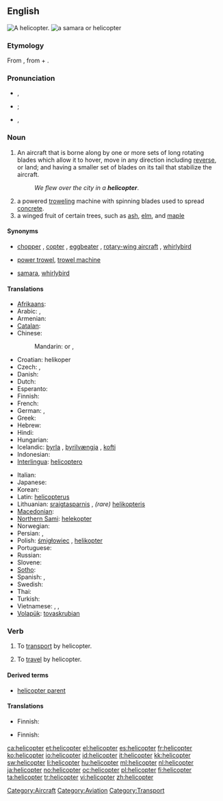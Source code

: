 ==English==
[[Image:Bell 206L3 (D-HASA).jpg|thumb|right|A helicopter.]]
[[File:Acer circinatum 9468.JPG|thumb|a [[samara]] or '''helicopter''']]

===Etymology===
From {{etyl|fr}} {{term|hélicoptère|lang=fr}}, from {{etyl|grc}} {{term|ἕλιξ||spiral|sc=polytonic|tr=helix|lang=grc}} + {{term|πτερόν|sc=polytonic|tr=pteron||wing|lang=grc}}.

===Pronunciation===
* {{a|AusE}} {{IPA|/ˈheliˌkoptə(ɹ)/}}, {{SAMPA|"heli%kopt@(ɹ)/}}
* {{a|UK}} {{IPA|/ˈhɛl.iˌkɒp.tə(ɹ)/|/ˈhɛl.ɪˌkɒp.tə(ɹ)/}}; {{SAMPA|/"hEl.i%kQp.t@(r)|/"hEl.I%kQp.t@(r)/}}
* {{a|US}} {{IPA|/ˈhɛlɨˌkɑptɚ/}}, {{SAMPA|/"hEl1%kApt@`/}}

===Noun===
{{en-noun}}

# An aircraft that is borne along by one or more sets of long rotating blades which allow it to hover, move in any direction including [[reverse]], or land; and having a smaller set of blades on its tail that stabilize the aircraft.
#: ''We flew over the city in a '''helicopter'''''.
# a powered [[trowel]]ing machine with spinning blades used to spread [[concrete]].
# a winged fruit of certain trees, such as [[ash]], [[elm]], and [[maple]]

====Synonyms====
* {{sense|aircraft}} [[chopper]] {{qualifier|informal}}, [[copter]] {{qualifier|informal}}, [[eggbeater]] {{qualifier|slang}}, [[rotary-wing aircraft]] {{qualifier|technical}}, [[whirlybird]] {{qualifier|slang}}
* {{sense|trowelling device}} [[power trowel]], [[trowel machine]]
* {{sense|winged fruit}} [[samara]], [[whirlybird]]

====Translations====
{{trans-top|aircraft}}
* [[Afrikaans]]: {{t-|af|helikopter|xs=Afrikaans}}
* Arabic: {{t|ar|طائرة عامودية|f|tr=Taa'ira 3amudíyya}},  {{t|ar|هليكوبتر|m|tr=hilikubtar}}
* Armenian: {{t-|hy|ուղղաթիռ|tr=uġġat'iṙ}}
* [[Catalan]]: {{t-|ca|helicòpter|m}}
* Chinese:
*: Mandarin: {{t-|cmn|直升機|sc=Hani}} or {{t-|cmn|直昇機|sc=Hani}},  {{t-|cmn|直升机|tr=zhíshēngjī|sc=Hani}}
* Croatian: helikoper {{m}}
* Czech: {{t-|cs|vrtulník|m}}, {{t-|cs|helikoptéra|f}}
* Danish: {{t+|da|helikopter}}
* Dutch: {{t+|nl|helikopter|m}}
* Esperanto: {{t-|eo|helikoptero|xs=Esperanto}}
* Finnish: {{t+|fi|helikopteri}}
* French: {{t+|fr|hélicoptère|m}}
* German: {{t+|de|Helikopter|m}}, {{t+|de|Hubschrauber|m}}
* Greek: {{t+|el|ελικόπτερο|n|tr=elikóptero}}
* Hebrew: {{t+|he|מסוק|m|tr=masók}}
* Hindi: {{t|hi|हेलिकॉप्टर|tr=helikopttar|xs=Hindi}}
* Hungarian: {{t+|hu|helikopter}}
* Icelandic: [[þyrla]] {{f}}, [[þyrilvængja]] {{f}} {{italbrac|obsolete}}, [[kofti]] {{m}} {{italbrac|obsolete}}
* Indonesian: {{t-|id|helikopter|xs=Indonesian}}
* [[Interlingua]]: [[helicoptero]]
{{trans-mid}}
* Italian: {{t+|it|elicottero|m}}
* Japanese: {{t-|ja|ヘリコプター|tr=herikoputā}}
* Korean: {{t+|ko|헬리콥터|tr=helikopteo|sc=Hang}}
* Latin: [[helicopterus]] {{m}}
* Lithuanian: [[sraigtasparnis]] {{m}}, ''(rare)'' [[helikopteris]] {{m}}
* [[Macedonian]]: {{t-|mk|хеликоптер|m|tr=helikópter}}
* [[Northern Sami]]: [[helekopter]]
* Norwegian: {{t+|no|helikopter|n}}
* Persian: {{t-|fa|بالگرد|tr=bâlgard|xs=Persian}},  {{t|fa||tr=helikópter|xs=Persian}}
* Polish: [[śmigłowiec]] {{m}}, [[helikopter]] {{m}}
* Portuguese: {{t+|pt|helicóptero|m}}
* Russian: {{t+|ru|вертолёт|m|tr=vertoljót}}
* Slovene: {{t-|sl|helikopter|m}}
* [[Sotho]]: {{t|st|helikopotare|xs=Sotho}}
* Spanish: {{t+|es|helicóptero|m}}, {{t+|es|autogiro|m}}
* Swedish: {{t+|sv|helikopter|c}}
* Thai: {{t|th|เฮลิคอบเตอ |c|tr=helikhoptoe}}
* Turkish: {{t-|tr|helikopter}}
* Vietnamese: {{t|vi|máy bay lên thẳng|xs=Vietnamese}},  {{t|vi|máy bay trực thăng|xs=Vietnamese}},  {{t+|vi|trực thăng|xs=Vietnamese}}
* [[Volapük]]: [[tovaskrubian]]
{{trans-bottom}}

{{trans-top|machine for spreading concrete}}
{{trans-mid}}
{{trans-bottom}}

===Verb===
{{en-verb}}

# {{transitive}} To [[transport]] by helicopter.
# {{intransitive}} To [[travel]] by helicopter.

====Derived terms====
* [[helicopter parent]]

====Translations====
{{trans-top|to transport by helicopter}}
* Finnish: {{t+|fi|kuljettaa}} {{t+|fi|helikopteri|alt=helikopterilla}}
{{trans-mid}}
{{trans-bottom}}

{{trans-top|to travel by helicopter}}
* Finnish: {{t+|fi|matkustaa}} {{t+|fi|helikopteri|alt=helikopterilla}}
{{trans-mid}}
{{trans-bottom}}

[[Category:Aircraft]]
[[Category:Aviation]]
[[Category:Transport]]

[[ca:helicopter]]
[[et:helicopter]]
[[el:helicopter]]
[[es:helicopter]]
[[fr:helicopter]]
[[ko:helicopter]]
[[io:helicopter]]
[[id:helicopter]]
[[it:helicopter]]
[[kk:helicopter]]
[[sw:helicopter]]
[[li:helicopter]]
[[hu:helicopter]]
[[ml:helicopter]]
[[nl:helicopter]]
[[ja:helicopter]]
[[no:helicopter]]
[[oc:helicopter]]
[[pl:helicopter]]
[[fi:helicopter]]
[[ta:helicopter]]
[[tr:helicopter]]
[[vi:helicopter]]
[[zh:helicopter]]